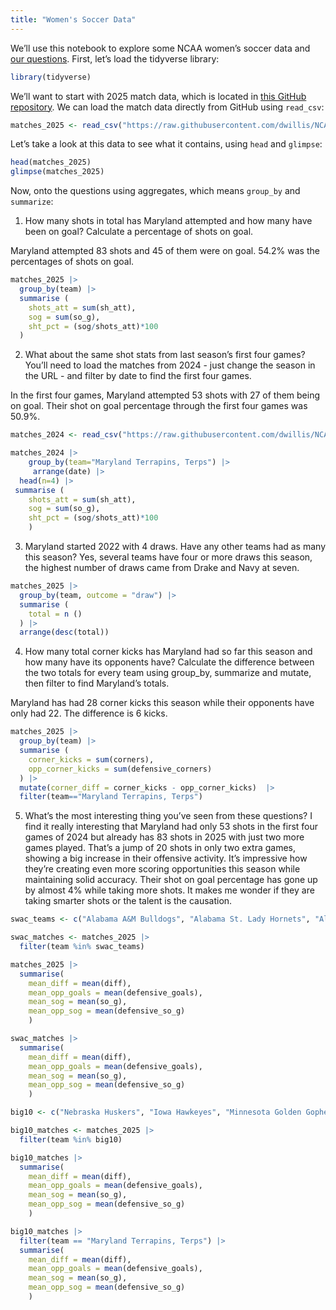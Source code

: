 ```yaml
---
title: "Women's Soccer Data"
---
```


We'll use this notebook to explore some NCAA women's soccer data and [our questions](https://docs.google.com/spreadsheets/d/1G1AjH2iS6kj3kKHCRi0XVy5Lcm-rahJkeTAToVh9J1g/edit?gid=0#gid=0). First, let's load the tidyverse library:

```r
library(tidyverse)
```

We'll want to start with 2025 match data, which is located in [this GitHub repository](https://github.com/dwillis/NCAAWomensSoccerData). We can load the match data directly from GitHub using `read_csv`:


```r
matches_2025 <- read_csv("https://raw.githubusercontent.com/dwillis/NCAAWomensSoccerData/main/data/ncaa_womens_soccer_matchstats_2025.csv")
```

Let's take a look at this data to see what it contains, using `head` and `glimpse`:

```r
head(matches_2025)
glimpse(matches_2025)
```

Now, onto the questions using aggregates, which means `group_by` and `summarize`:

1. How many shots in total has Maryland attempted and how many have been on goal? Calculate a percentage of shots on goal.

Maryland attempted 83 shots and 45 of them were on goal. 54.2% was the percentages of shots on goal.

```r
matches_2025 |>
  group_by(team) |>
  summarise (
    shots_att = sum(sh_att),
    sog = sum(so_g),
    sht_pct = (sog/shots_att)*100
  )
```


2. What about the same shot stats from last season's first four games? You'll need to load the matches from 2024 - just change the season in the URL - and filter by date to find the first four games.

In the first four games, Maryland attempted 53 shots with 27 of them being on goal. Their shot on goal percentage through the first four games was 50.9%.

```r
matches_2024 <- read_csv("https://raw.githubusercontent.com/dwillis/NCAAWomensSoccerData/main/data/ncaa_womens_soccer_matchstats_2024.csv")

matches_2024 |>
    group_by(team="Maryland Terrapins, Terps") |>
     arrange(date) |>
  head(n=4) |>
 summarise (
    shots_att = sum(sh_att),
    sog = sum(so_g),
    sht_pct = (sog/shots_att)*100 
    )
```  


3. Maryland started 2022 with 4 draws. Have any other teams had as many this season?
Yes, several teams have four or more draws this season, the highest number of draws came from Drake and Navy at seven.

```r
matches_2025 |>
  group_by(team, outcome = "draw") |>
  summarise (
    total = n ()
  ) |>
  arrange(desc(total))
```


4. How many total corner kicks has Maryland had so far this season and how many have its opponents have? Calculate the difference between the two totals for every team using group_by, summarize and mutate, then filter to find Maryland's totals.

Maryland has had 28 corner kicks this season while their opponents have only had 22. The difference is 6 kicks.

```r
matches_2025 |>
  group_by(team) |>
  summarise (
    corner_kicks = sum(corners),
    opp_corner_kicks = sum(defensive_corners)
  ) |>
  mutate(corner_diff = corner_kicks - opp_corner_kicks)  |>
  filter(team=="Maryland Terrapins, Terps")

```

5. What's the most interesting thing you've seen from these questions?
I find it really interesting that Maryland had only 53 shots in the first four games of 2024 but already has 83 shots in 2025 with just two more games played. That’s a jump of 20 shots in only two extra games, showing a big increase in their offensive activity. It’s impressive how they’re creating even more scoring opportunities this season while maintaining solid accuracy. Their shot on goal percentage has gone up by almost 4%  while taking more shots. It makes me wonder if they are taking smarter shots or the talent is the causation. 

```r
swac_teams <- c("Alabama A&M Bulldogs", "Alabama St. Lady Hornets", "Alcorn Lady Braves", "Ark.-Pine Bluff Lady Lions", "Grambling Lady Tigers", "Jackson St. Lady Tigers", "Mississippi Val. Devilettes", "Prairie View Lady Panthers", "Southern U. Lady Jaguars", "Texas Southern Lady Tigers")

swac_matches <- matches_2025 |> 
  filter(team %in% swac_teams)

matches_2025 |> 
  summarise(
    mean_diff = mean(diff),
    mean_opp_goals = mean(defensive_goals),
    mean_sog = mean(so_g),
    mean_opp_sog = mean(defensive_so_g)
    )

swac_matches |> 
  summarise(
    mean_diff = mean(diff),
    mean_opp_goals = mean(defensive_goals),
    mean_sog = mean(so_g),
    mean_opp_sog = mean(defensive_so_g)
    )

big10 <- c("Nebraska Huskers", "Iowa Hawkeyes", "Minnesota Golden Gophers", "Illinois Fighting Illini", "Northwestern Wildcats", "Wisconsin Badgers", "Indiana Hoosiers", "Purdue Boilermakers", "Ohio St. Buckeyes", "Michigan Wolverines", "Michigan St. Spartans", "Penn St. Nittany Lions", "Rutgers Scarlet Knights", "Maryland Terrapins, Terps", "Southern California Trojans", "UCLA Bruins", "Washington Huskies", "Oregon Ducks")

big10_matches <- matches_2025 |> 
  filter(team %in% big10)

big10_matches |> 
  summarise(
    mean_diff = mean(diff),
    mean_opp_goals = mean(defensive_goals),
    mean_sog = mean(so_g),
    mean_opp_sog = mean(defensive_so_g)
    )

big10_matches |> 
  filter(team == "Maryland Terrapins, Terps") |> 
  summarise(
    mean_diff = mean(diff),
    mean_opp_goals = mean(defensive_goals),
    mean_sog = mean(so_g),
    mean_opp_sog = mean(defensive_so_g)
    )
```